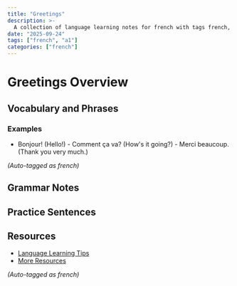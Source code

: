 ```yaml
---
title: "Greetings"
description: >-
  A collection of language learning notes for french with tags french, a1.
date: "2025-09-24"
tags: ["french", "a1"]
categories: ["french"]
---
```


# Greetings Overview

## Vocabulary and Phrases

### Examples
- Bonjour! (Hello!) - Comment ça va? (How's it going?) - Merci beaucoup. (Thank you very much.)

*(Auto-tagged as french)*

## Grammar Notes

## Practice Sentences

## Resources
- [Language Learning Tips](https://example.com)
- [More Resources](https://example.com)

*(Auto-tagged as french)*